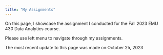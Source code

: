 ```yaml
---
title: "My Assignments"
---
```


On this page, I showcase the assignment I conducted for the Fall 2023 EMU 430 Data Analytics course.

Please use left menu to navigate through my assignments.

The most recent update to this page was made on October 25, 2023

